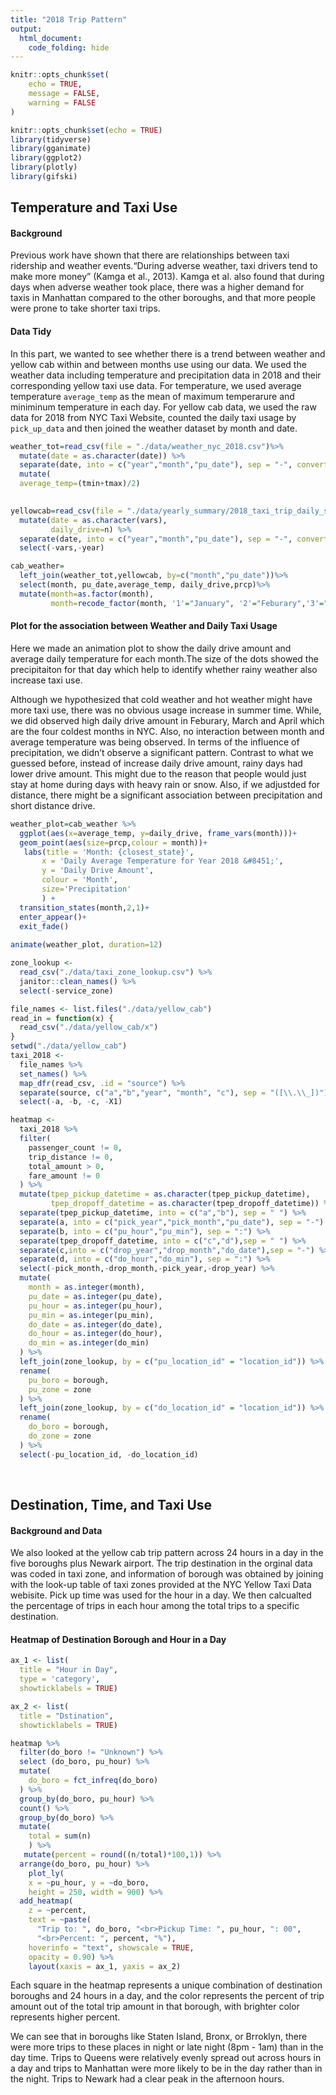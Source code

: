 ```yaml
---
title: "2018 Trip Pattern"
output: 
  html_document:
    code_folding: hide
---
```


```r
knitr::opts_chunk$set(
	echo = TRUE,
	message = FALSE,
	warning = FALSE
)
```

```r
knitr::opts_chunk$set(echo = TRUE)
library(tidyverse)
library(gganimate)
library(ggplot2)
library(plotly)
library(gifski)
```
   
     
## Temperature and Taxi Use
   
#### Background

Previous work have shown that there are relationships between taxi ridership and weather events.“During adverse weather, taxi drivers tend to make more money” (Kamga et al., 2013). Kamga et al. also found that during days when adverse weather took place, there was a higher demand for taxis in Manhattan compared to the other boroughs, and that more people were prone to take shorter taxi trips.

#### Data Tidy

In this part, we wanted to see whether there is a trend between weather and yellow cab within and between months use using our data. We used the weather data including temperature and precipitation data in 2018 and their corresponding yellow taxi use data. For temperature, we used average temperature `average_temp ` as the mean of maximum temperarure and miniminum temperature in each day. For yellow cab data, we used the raw data for 2018 from NYC Taxi Website, counted the daily taxi usage by `pick_up_data` and then joined the weather dataset by month and date.

```r
weather_tot=read_csv(file = "./data/weather_nyc_2018.csv")%>%
  mutate(date = as.character(date)) %>%
  separate(date, into = c("year","month","pu_date"), sep = "-", convert = TRUE)%>%
  mutate(
  average_temp=(tmin+tmax)/2)
  

yellowcab=read_csv(file = "./data/yearly_summary/2018_taxi_trip_daily_summary.csv")%>%
  mutate(date = as.character(vars),
         daily_drive=n) %>%
  separate(date, into = c("year","month","pu_date"), sep = "-", convert = TRUE)%>%
  select(-vars,-year)

cab_weather=
  left_join(weather_tot,yellowcab, by=c("month","pu_date"))%>%
  select(month, pu_date,average_temp, daily_drive,prcp)%>%
  mutate(month=as.factor(month),
         month=recode_factor(month, '1'="January", '2'="Feburary",'3'="March",'4'='April','5'='May','6'='June','7'='July','8'='August','9'='September','10'='October','11'='November','12'='December'))
```

#### Plot for the association between Weather and Daily Taxi Usage

Here we made an animation plot to show the daily drive amount and average daily temperature for each month.The size of the dots showed the precipitaiton for that day which help to identify whether rainy weather also increase taxi use. 

Although we hypothesized that cold weather and hot weather might have more taxi use, there was no obvious usage increase in summer time. While, we did observed high daily drive amount in Feburary, March and April which are the four coldest months in NYC. Also, no interaction between month and average temperature was being observed. In terms of the influence of precipitation, we didn't observe a significant pattern. Contrast to what we guessed before, instead of increase daily drive amount, rainy days had lower drive amount. This might due to the reason that people would just stay at home during days with heavy rain or snow. Also, if we adjustded for distance, there might be a significant association between precipitation and short distance drive. 

```r
weather_plot=cab_weather %>%
  ggplot(aes(x=average_temp, y=daily_drive, frame_vars(month)))+
  geom_point(aes(size=prcp,colour = month))+
   labs(title = 'Month: {closest_state}',
       x = 'Daily Average Temperature for Year 2018 &#8451;', 
       y = 'Daily Drive Amount',
       colour = 'Month',
       size='Precipitation'
       ) +
  transition_states(month,2,1)+
  enter_appear()+
  exit_fade()
   
animate(weather_plot, duration=12)
```


```r
zone_lookup <-
  read_csv("./data/taxi_zone_lookup.csv") %>% 
  janitor::clean_names() %>% 
  select(-service_zone)

file_names <- list.files("./data/yellow_cab")
read_in = function(x) {
  read_csv("./data/yellow_cab/x") 
}
setwd("./data/yellow_cab")
taxi_2018 <-
  file_names %>% 
  set_names() %>% 
  map_dfr(read_csv, .id = "source") %>% 
  separate(source, c("a","b","year", "month", "c"), sep = "([\\.\\_])") %>% 
  select(-a, -b, -c, -X1)

```

```r
heatmap <-
  taxi_2018 %>% 
  filter(
    passenger_count != 0,
    trip_distance != 0,
    total_amount > 0,
    fare_amount != 0
  ) %>% 
  mutate(tpep_pickup_datetime = as.character(tpep_pickup_datetime),
         tpep_dropoff_datetime = as.character(tpep_dropoff_datetime)) %>%
  separate(tpep_pickup_datetime, into = c("a","b"), sep = " ") %>%
  separate(a, into = c("pick_year","pick_month","pu_date"), sep = "-") %>%
  separate(b, into = c("pu_hour","pu_min"), sep = ":") %>%
  separate(tpep_dropoff_datetime, into = c("c","d"),sep = " ") %>%
  separate(c,into = c("drop_year","drop_month","do_date"),sep = "-") %>%
  separate(d, into = c("do_hour","do_min"), sep = ":") %>%
  select(-pick_month,-drop_month,-pick_year,-drop_year) %>% 
  mutate(
    month = as.integer(month),
    pu_date = as.integer(pu_date),
    pu_hour = as.integer(pu_hour),
    pu_min = as.integer(pu_min),
    do_date = as.integer(do_date),
    do_hour = as.integer(do_hour),
    do_min = as.integer(do_min)
  ) %>% 
  left_join(zone_lookup, by = c("pu_location_id" = "location_id")) %>% 
  rename(
    pu_boro = borough,
    pu_zone = zone
  ) %>% 
  left_join(zone_lookup, by = c("do_location_id" = "location_id")) %>% 
  rename(
    do_boro = borough,
    do_zone = zone
  ) %>% 
  select(-pu_location_id, -do_location_id)
```

<br>   

## Destination, Time, and Taxi Use
   
#### Background and Data
   
We also looked at the yellow cab trip pattern across 24 hours in a day in the five boroughs plus Newark airport. The trip destination in the orginal data was coded in taxi zone, and information of borough was obtained by joining with the look-up table of taxi zones provided at the NYC Yellow Taxi Data webisite. Pick up time was used for the hour in a day. We then calcualted the percentage of trips in each hour among the total trips to a specific destination.

#### Heatmap of Destination Borough and Hour in a Day
   
```r
ax_1 <- list(
  title = "Hour in Day",
  type = 'category',
  showticklabels = TRUE)

ax_2 <- list(
  title = "Dstination",
  showticklabels = TRUE)

heatmap %>% 
  filter(do_boro != "Unknown") %>% 
  select (do_boro, pu_hour) %>% 
  mutate(
    do_boro = fct_infreq(do_boro)
  ) %>% 
  group_by(do_boro, pu_hour) %>% 
  count() %>% 
  group_by(do_boro) %>% 
  mutate( 
    total = sum(n)
    ) %>% 
   mutate(percent = round((n/total)*100,1)) %>% 
  arrange(do_boro, pu_hour) %>% 
    plot_ly(
    x = ~pu_hour, y = ~do_boro,
    height = 250, width = 900) %>%
  add_heatmap(
    z = ~percent,
    text = ~paste(
      "Trip to: ", do_boro, "<br>Pickup Time: ", pu_hour, ": 00",
      "<br>Percent: ", percent, "%"),
    hoverinfo = "text", showscale = TRUE,
    opacity = 0.90) %>%
    layout(xaxis = ax_1, yaxis = ax_2)

```


Each square in the heatmap represents a unique combination of destination boroughs and 24 hours in a day, and the color represents the percent of trip amount out of the total trip amount in that  borough,  with brighter color represents higher percent.
   
We can see that in boroughs like Staten Island, Bronx, or Brroklyn, there were more trips to these places in night or late night (8pm - 1am) than in the day time. Trips to Queens were relatively evenly spread out across hours in a day and trips to Manhattan were more likely to be in the day  rather than in the night. Trips to Newark had a clear peak in the afternoon hours.